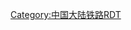 {{Routemap|title=合九铁路|inline=<includeonly>1</includeonly>|map=
CONTg~~ ~~ ~~ ~~{{rmri|u}}{{BSsplit|[[淮南铁路]]往{{站|芜湖}}|[[合宁铁路]]往{{站|南京南}}}}
\\\BHF\\\~~ ~~[[合肥站]]
LCONTg\LSTR\~~ ~~ ~~ ~~{{rmri|u}}[[合新高速铁路]]往{{站|新沂南}}
\CONTgq\xKRZo\KRZu\STR+r\\~~ ~~ ~~ ~~{{rmri|l}}{{BSsplit|[[合蚌客运专线]]往{{站|蚌埠南}}|[[商合杭铁路]]往{{站|商丘}}}}
\LKRWl\eKRWg+r\STR\
\BST\STR~~ ~~ ~~[[桃花店站]]
\KRWg+l\KRWgr!~POINTERg@fq~~ ~~ ~~四里河线路所
\\\eBHF-L\eBHF-R\\~~ ~~[[合肥西站]]
\\\eHST-L\eHST-R\\~~19 ~~ ~~[[蜀山东站]]
\\STRc2!~POINTERf@fq\ABZg3\LSTRl\CONTfq\~~ ~~ ~~合九线路所 ~~{{BSsplit|[[商合杭铁路]]往{{站|杭州东}}|[[合宁铁路]]往{{站|南京南}}}}{{rmri|r}}
\CONTgq\ABZq+l!~STRr+1\KRZu!~STRc4\LSTRq\CONTfq\~~ ~~ ~~ ~~{{BSsplit|{{rmr|l=l|[[合武铁路]]往{{站|汉口}}方向}}|{{rmr|r=r|[[合福客运专线]]往{{站|福州}}方向}}}}
\POINTER1\STR\BST\\\~~ ~~ ~~集贤路线路所、[[竹溪站]]
\\KRWl\KRWg+r!~POINTERg@fq\\\~~ ~~ ~~派河线路所
hSTRae~~ ~~ ~~ ~~[[派河特大桥]]
STR+GRZq~~ ~~ ~~ ~~
\\BST\BL!~MFADEg\~~ ~~ ~~[[肥西站]] 
KRW+l\KRWgr\ELCe~~ ~~ ~~ ~~{{rmri|l}}[[合安九客运专线]]往[[庐山站]]
CONTgq\KRZo\ABZg+r\\~~ ~~ ~~ ~~{{rmri|l}}合九货车联络线往{{站|南岗}}
STR!~MFADEf\STR\~~ ~~ ~~ ~~ 
\HST\~~ ~~[[丰乐站]]
\HST\~~60~~[[舒城站]]
\HST\~~ ~~[[郭河站]]
STR!~MFADEg\HST\~~79~~[[庐江站]]
STRl\KRZu\STR+r
\HST\STR!~MFADEf~~ ~~[[柯坦站]]
\ABZgl\CONTfq~~ ~~ ~~{{RoutemapRoute|Licon=r|[[庐铜铁路]]往[[钟鸣站]]方向}}
HST~~ ~~[[黄荆苯站]]
HST~~117~~[[桐城站]]
HST~~ ~~[[范岗站]]
HST~~ ~~[[杨树店站]]
HST~~156~~[[怀宁站]]
\ABZgl\CONTfq~~ ~~ ~~{{RoutemapRoute|Licon=r|[[安庆铁路]]往[[安庆站]]方向}}
exCONTgq\eKRZu\exCONTfq~~ ~~ ~~ ~~''[[六安铁路]]''{{rmri|l}}六安 - 景德镇{{rmri|r}}
HST~~ ~~[[瓜形站]]
HST~~184~~[[天柱山站]]
HST~~ ~~[[小池站]]
HST~~218~~[[太湖站]]
HST~~ ~~[[凉亭河站]]
HST~~252~~[[宿松站]]
HST~~ ~~[[水码站]]
HST~~274~~[[黄梅站 (湖北)|黄梅站]]
\HST\STR!~MFADEg~~ ~~[[濯港站]]
STR+l\KRZu!~STRc2\STRr!~STR3
CONTgq\KRZo\STR+1!~ABZg+r\STRc4\~~ ~~ ~~{{RoutemapRoute|Licon=l|[[京九铁路]]往[[北京西站]]方向}}
STR\HST\~~ ~~[[孔垄站]]~~本线终点，以下属京九铁路
CONTf\HST\~~ ~~[[小池口站]]~~ ~~{{rmri|l}}[[合安九客运专线]]往[[庐山站]]
hKRZWae~~ ~~ ~~[[九江长江大桥]]
\ABZg+l\CONTfq~~ ~~ ~~{{RoutemapRoute|Licon=r|[[铜九铁路|铜九]]、[[衢九铁路]]往[[狮子山站 (铜陵)|狮子山站]]、[[衢州站]]方向}}
BHF~~327~~[[九江站]]
CONTf~~ ~~ ~~{{RoutemapRoute|Licon=d|[[京九铁路]]往[[常平站]]方向}}
|bottom={{navbar|合九铁路rdt}}
}}<noinclude>
{{rdt intro|[[合九铁路]]}}
[[Category:中国大陆铁路RDT]]
</noinclude>